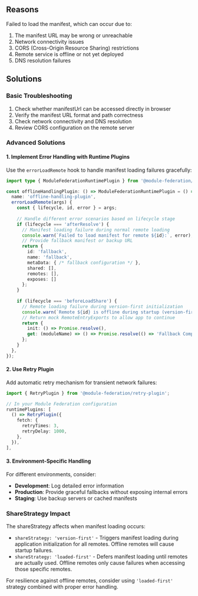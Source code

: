 
<ErrorCodeTitle code='RUNTIME-003'/>

## Reasons

Failed to load the manifest, which can occur due to:

1. The manifest URL may be wrong or unreachable
2. Network connectivity issues
3. CORS (Cross-Origin Resource Sharing) restrictions
4. Remote service is offline or not yet deployed
5. DNS resolution failures

## Solutions

### Basic Troubleshooting
1. Check whether manifestUrl can be accessed directly in browser
2. Verify the manifest URL format and path correctness
3. Check network connectivity and DNS resolution
4. Review CORS configuration on the remote server

### Advanced Solutions

#### 1. Implement Error Handling with Runtime Plugins

Use the `errorLoadRemote` hook to handle manifest loading failures gracefully:

```ts
import type { ModuleFederationRuntimePlugin } from '@module-federation/enhanced/runtime';

const offlineHandlingPlugin: () => ModuleFederationRuntimePlugin = () => ({
  name: 'offline-handling-plugin',
  errorLoadRemote(args) {
    const { lifecycle, id, error } = args;
    
    // Handle different error scenarios based on lifecycle stage
    if (lifecycle === 'afterResolve') {
      // Manifest loading failure during normal remote loading
      console.warn(`Failed to load manifest for remote ${id}:`, error);
      // Provide fallback manifest or backup URL
      return {
        id: 'fallback',
        name: 'fallback',
        metaData: { /* fallback configuration */ },
        shared: [],
        remotes: [],
        exposes: []
      };
    }
    
    if (lifecycle === 'beforeLoadShare') {
      // Remote loading failure during version-first initialization
      console.warn(`Remote ${id} is offline during startup (version-first):`, error);
      // Return mock RemoteEntryExports to allow app to continue
      return {
        init: () => Promise.resolve(),
        get: (moduleName) => () => Promise.resolve(() => 'Fallback Component')
      };
    }
  },
});
```

#### 2. Use Retry Plugin

Add automatic retry mechanism for transient network failures:

```ts
import { RetryPlugin } from '@module-federation/retry-plugin';

// In your Module Federation configuration
runtimePlugins: [
  () => RetryPlugin({
    fetch: {
      retryTimes: 3,
      retryDelay: 1000,
    },
  }),
],
```

#### 3. Environment-Specific Handling

For different environments, consider:
- **Development**: Log detailed error information
- **Production**: Provide graceful fallbacks without exposing internal errors
- **Staging**: Use backup servers or cached manifests

### ShareStrategy Impact

The shareStrategy affects when manifest loading occurs:

- `shareStrategy: 'version-first'` - Triggers manifest loading during application initialization for all remotes. Offline remotes will cause startup failures.
- `shareStrategy: 'loaded-first'` - Defers manifest loading until remotes are actually used. Offline remotes only cause failures when accessing those specific remotes.

For resilience against offline remotes, consider using `'loaded-first'` strategy combined with proper error handling.
